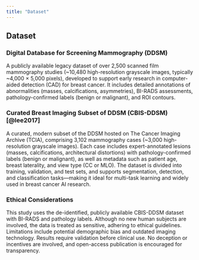 ```yaml
---
title: "Dataset"
---
```


## Dataset

### Digital Database for Screening Mammography (DDSM)

A publicly available legacy dataset of over 2,500 scanned film mammography studies (\~10,480 high-resolution grayscale images, typically \~4,000 × 5,000 pixels), developed to support early research in computer-aided detection (CAD) for breast cancer. It includes detailed annotations of abnormalities (masses, calcifications, asymmetries), BI-RADS assessments, pathology-confirmed labels (benign or malignant), and ROI contours.

### Curated Breast Imaging Subset of DDSM (CBIS-DDSM)[@lee2017]

A curated, modern subset of the DDSM hosted on The Cancer Imaging Archive (TCIA), comprising 3,102 mammography cases (\~3,000 high-resolution grayscale images). Each case includes expert-annotated lesions (masses, calcifications, architectural distortions) with pathology-confirmed labels (benign or malignant), as well as metadata such as patient age, breast laterality, and view type (CC or MLO). The dataset is divided into training, validation, and test sets, and supports segmentation, detection, and classification tasks—making it ideal for multi-task learning and widely used in breast cancer AI research.

### Ethical Considerations

This study uses the de-identified, publicly available CBIS-DDSM dataset with BI-RADS and pathology labels. Although no new human subjects are involved, the data is treated as sensitive, adhering to ethical guidelines. Limitations include potential demographic bias and outdated imaging technology. Results require validation before clinical use. No deception or incentives are involved, and open-access publication is encouraged for transparency.
